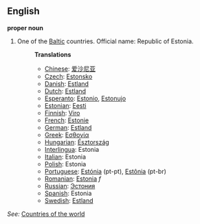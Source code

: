 ==English==

'''proper noun'''

# One of the [[Baltic]] countries. Official name: Republic of Estonia.
#:'''Translations'''
#:*[[Chinese]]: [[爱沙尼亚]]
#:*[[Czech]]: [[Estonsko]]
#:*[[Danish]]: [[Estland]]
#:*[[Dutch]]: [[Estland]]
#:*[[Esperanto]]: [[Estonio]], [[Estonujo]]
#:*[[Estonian]]: [[Eesti]]
#:*[[Finnish]]: [[Viro]]
#:*[[French]]: [[Estonie]]
#:*[[German]]: [[Estland]]
#:*[[Greek]]: [[Εσθονία]]
#:*[[Hungarian]]: [[Észtország]]
#:*[[Interlingua]]: Estonia
#:*[[Italian]]: Estonia
#:*[[Polish]]: Estonia
#:*[[Portuguese]]: [[Estónia]] (pt-pt), [[Estônia]] (pt-br)
#:*[[Romanian]]: [[Estonia]] ''f''
#:*[[Russian]]: [[Эстония]]
#:*[[Spanish]]: Estonia
#:*[[Swedish]]: [[Estland]]

''See:'' [[Countries of the world]]